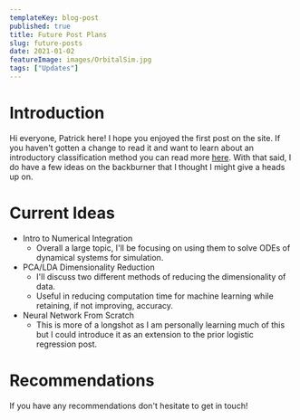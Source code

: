 ```yaml
---
templateKey: blog-post
published: true
title: Future Post Plans
slug: future-posts
date: 2021-01-02
featureImage: images/OrbitalSim.jpg
tags: ["Updates"]
---
```


# Introduction

Hi everyone, Patrick here! I hope you enjoyed the first post on the site. If you haven't gotten a change to read it and want to learn about an introductory classification method you can read more [here](/blog/logistic-regression-intro/). With that said, I do have a few ideas on the backburner that I thought I might give a heads up on.

# Current Ideas

- Intro to Numerical Integration
  - Overall a large topic, I'll be focusing on using them to solve ODEs of dynamical systems for simulation.
- PCA/LDA Dimensionality Reduction
  - I'll discuss two different methods of reducing the dimensionality of data.
  - Useful in reducing computation time for machine learning while retaining, if not improving, accuracy.
- Neural Network From Scratch
  - This is more of a longshot as I am personally learning much of this but I could introduce it as an extension to the prior logistic regression post.

# Recommendations

If you have any recommendations don't hesitate to get in touch!
